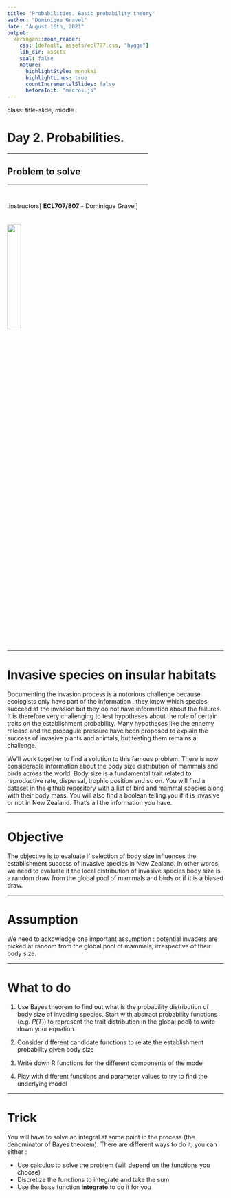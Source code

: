 ```yaml
---
title: "Probabilities. Basic probability theory"
author: "Dominique Gravel"
date: "August 16th, 2021"
output:
  xaringan::moon_reader:
    css: [default, assets/ecl707.css, "hygge"]
    lib_dir: assets
    seal: false
    nature:
      highlightStyle: monokai
      highlightLines: true
      countIncrementalSlides: false
      beforeInit: "macros.js"
---
```


class: title-slide, middle

<style type="text/css">
  .title-slide {
    background-image: url('assets/img/bg.jpg');
    background-color: #23373B;
    background-size: contain;
    border: 0px;
    background-position: 600px 0;
    line-height: 1;
  }
</style>

# Day 2. Probabilities.

<hr width="65%" align="left" size="0.3" color="orange"></hr>

## Problem to solve

<hr width="65%" align="left" size="0.3" color="orange" style="margin-bottom:40px;" alt="@Martin Sanchez"></hr>

.instructors[
  **ECL707/807** - Dominique Gravel
]

<img src="assets/img/logo.png" width="25%" style="margin-top:20px;"></img>

---

# Invasive species on insular habitats

Documenting the invasion process is a notorious challenge because ecologists only have part of the information : they know which species succeed at the invasion but they do not have information about the failures. It is therefore very challenging to test hypotheses about the role of certain traits on the establishment probability. Many hypotheses like the ennemy release and the propagule pressure have been proposed to explain the success of invasive plants and animals, but testing them remains a challenge. 

We'll work together to find a solution to this famous problem. There is now considerable information about the body size distribution of mammals and birds across the world. Body size is a fundamental trait related to reproductive rate, dispersal, trophic position and so on. You will find a dataset in the github repository with a list of bird and mammal species along with their body mass. You will also find a boolean telling you if it is invasive or not in New Zealand. That's all the information you have. 

---

# Objective

The objective is to evaluate if selection of body size influences the establishment success of invasive species in New Zealand. In other words, we need to evaluate if the local distribution of invasive species body size is a random draw from the global pool of mammals and birds or if it is a biased draw.

---

# Assumption 

We need to ackowledge one important assumption : potential invaders are picked at random from the global pool of mammals, irrespective of their body size. 

---

# What to do

1. Use Bayes theorem to find out what is the probability distribution of body size of invading species. Start with abstract probability functions (e.g. $P(T)$) to represent the trait distribution in the global pool) to write down your equation. 

2. Consider different candidate functions to relate the establishment probability given body size

3. Write down R functions for the different components of the model

4. Play with different functions and parameter values to try to find the underlying model

---

# Trick 

You will have to solve an integral at some point in the process (the denominator of Bayes theorem). There are different ways to do it, you can either : 

- Use calculus to solve the problem (will depend on the functions you choose)
- Discretize the functions to integrate and take the sum 
- Use the base function **integrate** to do it for you 
